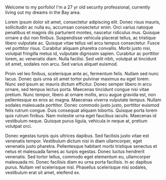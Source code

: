 Welcome to my porfolio! I'm a 27 yr old security professional, currently living out my dreams in the Bay area.

Lorem ipsum dolor sit amet, consectetur adipiscing elit. Donec risus mauris, sollicitudin ac nulla eu, accumsan consectetur enim. Orci varius natoque penatibus et magnis dis parturient montes, nascetur ridiculus mus. Quisque ornare a dui non finibus. Suspendisse vehicula placerat tellus, ac tristique libero vulputate ac. Quisque vitae tellus vel arcu tempus consectetur. Fusce vel porttitor risus. Curabitur aliquam pharetra convallis. Morbi justo nisi, volutpat fringilla metus id, vulputate dignissim sapien. Curabitur ac porttitor lorem, ac venenatis diam. Nulla facilisi. Sed velit nibh, volutpat at tincidunt sit amet, sodales non arcu. Sed varius aliquet euismod.

Proin vel leo finibus, scelerisque ante ac, fermentum felis. Nullam sed nunc lacus. Donec quis urna sit amet tortor pulvinar maximus eu eget lorem. Nunc sed ipsum ac mauris dictum efficitur. Donec semper libero in arcu ornare, sed tempus lectus porta. Maecenas tincidunt congue nisi vitae pretium. Nunc tempor, libero at ornare mollis, arcu augue gravida est, non pellentesque ex eros ac magna. Maecenas viverra vulputate tempus. Nullam sodales malesuada porttitor. Donec commodo justo justo, porttitor euismod felis rutrum congue. Duis consequat aliquam lobortis. Quisque porta lorem quis rutrum finibus. Nam molestie urna eget faucibus iaculis. Maecenas id vestibulum neque. Quisque purus ligula, vehicula in neque at, pretium volutpat orci.

Donec egestas turpis quis ultrices dapibus. Sed facilisis justo vitae est venenatis tempor. Vestibulum dictum nisi in diam ullamcorper, eget venenatis justo pharetra. Pellentesque habitant morbi tristique senectus et netus et malesuada fames ac turpis egestas. Donec luctus hendrerit venenatis. Sed tortor tellus, commodo eget elementum eu, ullamcorper malesuada mi. Donec facilisis diam eu urna porta facilisis. In ac dapibus purus. Nullam vel scelerisque nisl. Phasellus scelerisque nisi sodales, vestibulum erat sit amet, eleifend ex.
